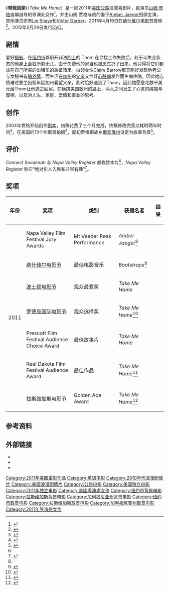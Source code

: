 {{Infobox film
| name = Take Me Home
| image = Take Me Home film.jpg
| director = [[Sam_Jaeger|Sam Jaeger]]
| writer = Sam Jaeger
| starring = Sam Jaeger<br />Amber Jaeger
| runtime = 97 分钟
| released =  {{Film date|2011|4|19|纳什维尔电影节|2012|3|9|美国}} 
| producer = {{Unbulleted list|Good Folk Films|Wonder Entertainment}}
| distributor = Monterey Media
| country = 美国
| language = 英语
}}

《'''带我回家'''》（''Take Me Home''）是一部2011年[[美国|美国]][[公路电影|公路]]浪漫喜剧片，是演员[[山姆·贾格|山姆·贾格]]自编自导的导演处女作<ref>{{cite web|title=Review: Take Me Home|url=http://movies.nytimes.com/movie/459439/Take-Me-Home/overview|publisher=Rovi (NYT)|accessdate=2 April 2013|archive-date=2013-05-02|archive-url=https://web.archive.org/web/20130502214207/http://movies.nytimes.com/movie/459439/Take-Me-Home/overview|dead-url=no}}</ref>，并由山姆·贾格与他的妻子[[Amber_Jaeger|Amber Jaeger]]担纲主演，其他演员还有[[Lin_Shaye|Lin Shaye]]和[[Victor_Garber|Victor Garber]]。2011年4月19日在[[纳什维尔电影节|纳什维尔电影节]]首映<ref name="amb">{{cite web|title=Alumni Filmmakers Reunite|url=http://napavalleyfilmfest.org/2013/alumni-filmmakers-reunite/|publisher=Napa Valley Film Fest|accessdate=2 April 2013}}{{Dead link|date=2019年10月 |bot=InternetArchiveBot |fix-attempted=yes }}</ref>。2012年5月29日发行[[DVD|DVD]]。

==剧情==
爱好[[摄影|摄影]]、在[[纽约市|纽约市]]兼职开非法[[的士|的士]]的 Thom 在寻找工作失败后，处于半失业状态的他身上金钱所剩无几，由于欠费他的家当也被[[房东|房东]]扔了出来，他只得将它们都放在自己所买的出租车的后备箱里。白领女性Claire Barrow那天刚好发现他老公与女秘书有[[婚外情|婚外情]]，而生活在[[加州|加州]]的[[父亲|父亲]]又恰好[[心脏病|心脏病]]发作而生病住院。因此她心情难过要坐出租车回加州看望父亲，此时恰好遇到了Thom，因此她愿意花数千美元给Thom让他送之回家。在横跨美国数州的路上，两人之间发生了心灵的碰撞与摩擦，以及对人生、家庭、爱情和事业的思考。

==创作==
2004年贾格开始创作[[剧本|剧本]]，初稿花费了三个月完成，终稿修改完善又耗时两年时间<ref name="CS">{{cite news|last=Bill DeYoung|title=A wild ride|url=http://www.connectsavannah.com/news/article/105160/|accessdate=1 July 2012|newspaper=Connect Savannah|date=October 29, 2011|archive-date=2012-01-21|archive-url=https://web.archive.org/web/20120121123349/http://www.connectsavannah.com/news/article/105160/|dead-url=no}}</ref>。在美国的13个州取景拍摄<ref>{{cite web|title=Monterey Media Acquires Romantic Comedy 'Take Me Home'(Exclusive)|url=http://www.reuters.com/article/2011/12/20/idUS251115074320111220|publisher=Reuters|accessdate=2 April 2013|archive-date=2014-02-28|archive-url=https://web.archive.org/web/20140228105331/http://www.reuters.com/article/2011/12/20/idUS251115074320111220|dead-url=yes}}</ref>，起初贾格把故乡[[俄亥俄州|俄亥俄州]]设定为故事背景<ref>{{cite news|title=Jaeger|url=http://news.google.com/newspapers?id=8HFPAAAAIBAJ&sjid=mAQEAAAAIBAJ&pg=6898,2582618&dq=take+me+home+jaeger&hl=en|accessdate=2 April 2013|newspaper=Toledo Blade|date=Jan 26, 2007|archive-date=2015-09-27|archive-url=https://web.archive.org/web/20150927034702/https://news.google.com/newspapers?id=8HFPAAAAIBAJ&sjid=mAQEAAAAIBAJ&pg=6898,2582618&dq=take+me+home+jaeger&hl=en|dead-url=no}}</ref>。

==评价==
''Connect Savannah'' 与 ''Napa Valley Register'' 都称赞本片<ref name="CS" />，''Napa Valley Register'' 称它“绝对引人入胜和非常有趣”<ref>{{cite news|last=L. PIERCE CARSON|title=Choice films contribute to success of first Napa Valley Film Festival|url=http://napavalleyregister.com/entertainment/arts-and-theatre/choice-films-contribute-to-success-of-first-napa-valley-film/article_257b880e-10c6-11e1-95a3-001cc4c002e0.html#ixzz1eTZIPHdz|accessdate=1 July 2012|newspaper=Napa Valley Register|date=November 16, 2011|archive-date=2019-11-29|archive-url=https://web.archive.org/web/20191129024218/https://napavalleyregister.com/entertainment/arts-and-theatre/choice-films-contribute-to-success-of-first-napa-valley-film/article_257b880e-10c6-11e1-95a3-001cc4c002e0.html#ixzz1eTZIPHdz|dead-url=no}}</ref>。

==奖项==
{| class="wikitable" style="font-size: 95%;"
|- style="text-align:center;"
! 年份
! 奖项
! 类别
! 获提名者
! 结果
|-
|rowspan="7"|2011
|Napa Valley Film Festival Jury Awards
|Mt Veeder Peak Performance
|''Amber Jaeger''<ref name="amb" />
|{{Won}}
|-
|[[纳什维尔电影节|纳什维尔电影节]]
|最佳电影音乐
|''Bootstraps''<ref>{{cite web|title="Weekend" & "If a Tree Falls" Win Big in Nashville|url=http://www.indiewire.com/article/weekend_if_a_tree_falls_win_big_in_nashville|publisher=IndieWire|accessdate=2 April 2013|archive-date=2016-03-04|archive-url=https://web.archive.org/web/20160304060553/http://www.indiewire.com/article/weekend_if_a_tree_falls_win_big_in_nashville|dead-url=no}}</ref> 
|{{Won}}
|-
|[[波士顿电影节|波士顿电影节]]
|观众最爱奖
|''Take Me Home''
|{{Won}}
|-
|[[罗德岛国际电影节|罗德岛国际电影节]]
|观众选择奖
|''Take Me Home''<ref>{{cite web|title=Rhode Island Film Festival Concludes, Hands Out Awards|url=http://www.indiewire.com/article/rhode_island_film_festival_concludes_hands_out_awards|publisher=Indie Wire|accessdate=2 April 2013|archive-date=2016-03-04|archive-url=https://web.archive.org/web/20160304061939/http://www.indiewire.com/article/rhode_island_film_festival_concludes_hands_out_awards|dead-url=no}}</ref> 
|{{Won}}
|-
|Prescott Film Festival Audience Choice Award
|最佳故事片
|''Take Me Home''
|{{Won}}
|-
|Reel Dakota Film Festival Audience Award
|最佳作品
|''Take Me Home''<ref>{{cite web|title=Reel Dakota Announces Festival Winners|url=http://www.reeldakota.org/2011/11/07/reel-dakota-announces-festival-winners/|publisher=Reel Dakota|accessdate=2 April 2013}}{{Dead link|date=2018年7月 |bot=InternetArchiveBot |fix-attempted=no }}</ref> 
|{{Won}}
|-
|拉斯维加斯电影节
| Golden Ace Award 
|''Take Me Home''<ref>{{cite web|title=Actor/Director Sam Jaeger & NaFF Award Winner Jordan Beckett Visit ASCAP Nashville|url=http://www.musicnewsnashville.com/actordirector-sam-jaeger-naff-award-winner-jordan-beckett-visit-ascap-nashville|publisher=Music News Nashville|accessdate=2 April 2013|archive-url=https://web.archive.org/web/20140305102025/http://www.musicnewsnashville.com/actordirector-sam-jaeger-naff-award-winner-jordan-beckett-visit-ascap-nashville/|archive-date=2014-03-05|dead-url=yes}}</ref> 
|{{Won}}
|}

==参考资料==
{{Reflist|2}}

==外部链接==
* {{Official website|http://www.takemehomemovie.com/}}
* {{IMDb title|1261954|Take Me Home}}
* {{Rotten-tomatoes|take_me_home_2011|Take Me Home}}

{{DEFAULTSORT:Take Me Home}}
[[Category:2011年美國電影作品|Category:2011年美國電影作品]]
[[Category:英语电影|Category:英语电影]]
[[Category:2010年代浪漫剧情片|Category:2010年代浪漫剧情片]]
[[Category:美国浪漫剧情片|Category:美国浪漫剧情片]]
[[Category:公路电影|Category:公路电影]]
[[Category:美国独立电影|Category:美国独立电影]]
[[Category:2011年独立电影|Category:2011年独立电影]]
[[Category:美國導演處女作|Category:美國導演處女作]]
[[Category:纽约市背景电影|Category:纽约市背景电影]]
[[Category:拉斯维加斯背景电影|Category:拉斯维加斯背景电影]]
[[Category:加利福尼亚州背景电影|Category:加利福尼亚州背景电影]]
[[Category:纽约市取景电影|Category:纽约市取景电影]]
[[Category:拉斯维加斯取景电影|Category:拉斯维加斯取景电影]]
[[Category:加利福尼亚州取景电影|Category:加利福尼亚州取景电影]]
[[Category:2011年导演处女作|Category:2011年导演处女作]]
